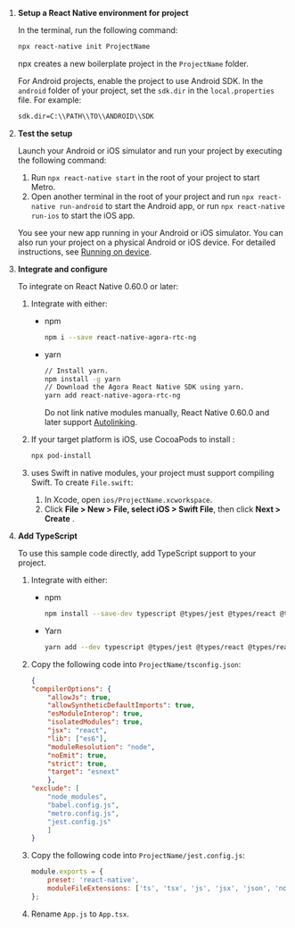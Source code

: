 <PlatformWrapper platform="react-native">

1. **Setup a React Native environment for <Vpd k="NAME"/> project**

    In the terminal, run the following command:

    ```bash
    npx react-native init ProjectName
    ```

    npx creates a new boilerplate project in the `ProjectName` folder.

    For Android projects, enable the project to use Android SDK. In the `android` folder of your project, set the `sdk.dir` in the `local.properties` file. For example:


    ```bash
    sdk.dir=C:\\PATH\\TO\\ANDROID\\SDK
    ```

1. **Test the setup**

    Launch your Android or iOS simulator and run your project by executing the following command:

    1. Run `npx react-native start` in the root of your project to start Metro.
    1. Open another terminal in the root of your project and run `npx react-native run-android` to start the Android app, or run `npx react-native run-ios` to start the iOS app.

    You see your new app running in your Android or iOS simulator. You can also run your project on a physical Android or iOS device. For detailed instructions, see [Running on device](https://reactnative.dev/docs/running-on-device).

1. **Integrate and configure <Vg k="ASDK" />**

    To integrate  <Vg k="ASDK" /> on React Native 0.60.0 or later:
    1. Integrate with either:
        - npm

            ```bash
            npm i --save react-native-agora-rtc-ng
            ```

        - yarn

            ```bash
            // Install yarn.
            npm install -g yarn
            // Download the Agora React Native SDK using yarn.
            yarn add react-native-agora-rtc-ng
            ```

            Do not link native modules manually, React Native 0.60.0 and later support [Autolinking](https://github.com/react-native-community/cli/blob/main/docs/autolinking.md).

    1. If your target platform is iOS, use CocoaPods to install <Vpd k="NAME"/>:

        ```bash
        npx pod-install
        ```

    1. <Vg k="ASDK" /> uses Swift in native modules, your project must support compiling Swift. To create `File.swift`:

        1. In Xcode, open `ios/ProjectName.xcworkspace`.
        1. Click **File > New > File, select iOS > Swift File**, then click **Next > Create** .

1. **Add TypeScript**

    To use this sample code directly, add TypeScript support to your project.

    1. Integrate with either:

        - npm

            ```bash
            npm install --save-dev typescript @types/jest @types/react @types/react-native @types/react-test-renderer
            ```

        - Yarn

            ```bash
            yarn add --dev typescript @types/jest @types/react @types/react-native @types/react-test-renderer
            ```

    1. Copy the following code into `ProjectName/tsconfig.json`:

        ```json
        {
        "compilerOptions": {
            "allowJs": true,
            "allowSyntheticDefaultImports": true,
            "esModuleInterop": true,
            "isolatedModules": true,
            "jsx": "react",
            "lib": ["es6"],
            "moduleResolution": "node",
            "noEmit": true,
            "strict": true,
            "target": "esnext"
            },
        "exclude": [
            "node_modules",
            "babel.config.js",
            "metro.config.js",
            "jest.config.js"
            ]
        }
        ```

    1. Copy the following code into `ProjectName/jest.config.js`:

        ```javascript
        module.exports = {
            preset: 'react-native',
            moduleFileExtensions: ['ts', 'tsx', 'js', 'jsx', 'json', 'node']
        };
        ```

    1. Rename `App.js` to `App.tsx`.

</PlatformWrapper>